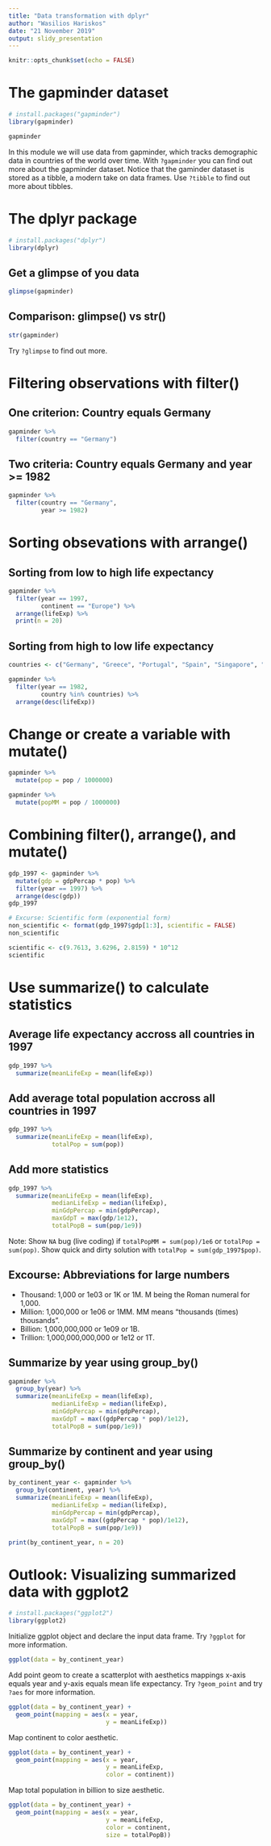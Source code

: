 ```yaml
---
title: "Data transformation with dplyr"
author: "Wasilios Hariskos"
date: "21 November 2019"
output: slidy_presentation
---
```


```r
knitr::opts_chunk$set(echo = FALSE)
```

# The gapminder dataset

```r
# install.packages("gapminder")
library(gapminder)
```

```r
gapminder 
```

In this module we will use data from gapminder, which tracks demographic data in countries of the world over time. 
With `?gapminder` you can find out more about the gapminder dataset.
Notice that the gaminder dataset is stored as a tibble, a modern take on data frames. Use `?tibble` to find out more about tibbles. 

# The dplyr package

```r
# install.packages("dplyr")
library(dplyr)
```

## Get a glimpse of you data
```r
glimpse(gapminder)
```

## Comparison: glimpse() vs str()

```r
str(gapminder)
```

Try `?glimpse` to find out more.

# Filtering observations with filter()

## One criterion: Country equals Germany

```r
gapminder %>%
  filter(country == "Germany")
```

## Two criteria: Country equals Germany and year >= 1982

```r
gapminder %>%
  filter(country == "Germany", 
         year >= 1982)
```

# Sorting obsevations with arrange()

## Sorting from low to high life expectancy

```r
gapminder %>%
  filter(year == 1997, 
         continent == "Europe") %>% 
  arrange(lifeExp) %>%
  print(n = 20)
```

## Sorting from high to low life expectancy 

```r
countries <- c("Germany", "Greece", "Portugal", "Spain", "Singapore", "Serbia", "India", "United States")

gapminder %>%
  filter(year == 1982, 
         country %in% countries) %>% 
  arrange(desc(lifeExp))
```

# Change or create a variable with mutate()

```r
gapminder %>%
  mutate(pop = pop / 1000000)
```


```r
gapminder %>%
  mutate(popMM = pop / 1000000)
```

# Combining filter(), arrange(), and mutate()

```r
gdp_1997 <- gapminder %>%
  mutate(gdp = gdpPercap * pop) %>%
  filter(year == 1997) %>%
  arrange(desc(gdp))
gdp_1997
```

```r
# Excurse: Scientific form (exponential form) 
non_scientific <- format(gdp_1997$gdp[1:3], scientific = FALSE)
non_scientific

scientific <- c(9.7613, 3.6296, 2.8159) * 10^12
scientific
```

# Use summarize() to calculate statistics

## Average life expectancy accross all countries in 1997

```r
gdp_1997 %>%
  summarize(meanLifeExp = mean(lifeExp))
```
## Add average total population accross all countries in 1997

```r
gdp_1997 %>%
  summarize(meanLifeExp = mean(lifeExp),
            totalPop = sum(pop))
```

## Add more statistics

```r
gdp_1997 %>%
  summarize(meanLifeExp = mean(lifeExp),
            medianLifeExp = median(lifeExp),
            minGdpPercap = min(gdpPercap),
            maxGdpT = max(gdp/1e12),
            totalPopB = sum(pop/1e9)) 
```
Note: Show `NA` bug (live coding) if `totalPopMM = sum(pop)/1e6` or `totalPop = sum(pop)`. Show quick and dirty solution with `totalPop = sum(gdp_1997$pop)`. 

## Excourse: Abbreviations for large numbers

+ Thousand: 1,000 or 1e03 or 1K or 1M. M being the Roman numeral for 1,000.
+ Million: 1,000,000 or 1e06 or 1MM. MM means "thousands (times) thousands".
+ Billion: 1,000,000,000 or 1e09 or 1B.
+ Trillion: 1,000,000,000,000 or 1e12 or 1T.

## Summarize by year using group_by()


```r
gapminder %>%
  group_by(year) %>%
  summarize(meanLifeExp = mean(lifeExp),
            medianLifeExp = median(lifeExp),
            minGdpPercap = min(gdpPercap),
            maxGdpT = max((gdpPercap * pop)/1e12),
            totalPopB = sum(pop/1e9)) 
```

## Summarize by continent and year using group_by()

```r
by_continent_year <- gapminder %>%
  group_by(continent, year) %>%
  summarize(meanLifeExp = mean(lifeExp),
            medianLifeExp = median(lifeExp),
            minGdpPercap = min(gdpPercap),
            maxGdpT = max((gdpPercap * pop)/1e12),
            totalPopB = sum(pop/1e9))

print(by_continent_year, n = 20)
```

# Outlook: Visualizing summarized data with ggplot2
```r
# install.packages("ggplot2")
library(ggplot2)
```

Initialize ggplot object and declare the input data frame. 
Try `?ggplot` for more information. 

```r
ggplot(data = by_continent_year)
```

Add point geom to create a scatterplot with aesthetics mappings x-axis equals year and y-axis equals mean life expectancy. 
Try `?geom_point` and try `?aes` for more information.

```r
ggplot(data = by_continent_year) +
  geom_point(mapping = aes(x = year, 
                           y = meanLifeExp))
```

Map continent to color aesthetic.

```r
ggplot(data = by_continent_year) +
  geom_point(mapping = aes(x = year, 
                           y = meanLifeExp, 
                           color = continent))
```

Map total population in billion to size aesthetic.

```r
ggplot(data = by_continent_year) +
  geom_point(mapping = aes(x = year, 
                           y = meanLifeExp, 
                           color = continent,
                           size = totalPopB))
```
